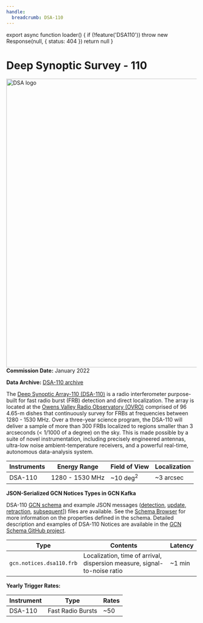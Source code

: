 ```yaml
---
handle:
  breadcrumb: DSA-110
---
```




export async function loader() {
  if (!feature('DSA110')) throw new Response(null, { status: 404 })
  return null
}

# Deep Synoptic Survey - 110

<img
  src={logo}
  align="right"
  width="990"
  height="765"
  alt="DSA logo"
  className="grid-col-6 mobile-lg:grid-col-4 tablet:grid-col-2 desktop:grid-col-3 height-auto"
/>

**Commission Date:** January 2022

**Data Archive:** [DSA-110 archive](https://code.deepsynoptic.org/dsa110-archive/)

The [Deep Synoptic Array-110 (DSA-110)](https://www.deepsynoptic.org/instrument) is a radio interferometer purpose-built for fast radio burst (FRB) detection and direct localization. The array is located at the [Owens Valley Radio Observatory (OVRO)](https://www.ovro.caltech.edu) comprised of 96 4.65-m dishes that continuously survey for FRBs at frequencies between 1280 - 1530 MHz. Over a three-year science program, the DSA-110 will deliver a sample of more than 300 FRBs localized to regions smaller than 3 arcseconds (< 1/1000 of a degree) on the sky. This is made possible by a suite of novel instrumentation, including precisely engineered antennas, ultra-low noise ambient-temperature receivers, and a powerful real-time, autonomous data-analysis system.

<div className="overflow-table">

| Instruments | Energy Range    | Field of View       | Localization |
| ----------- | --------------- | ------------------- | ------------ |
| DSA-110     | 1280 - 1530 MHz | ~10 deg<sup>2</sup> | ~3 arcsec    |

</div>

**JSON-Serialized GCN Notices Types in GCN Kafka**

DSA-110 [GCN schema](/schema/stable/gcn/notices/dsa110.frb.schema.json) and example JSON messages ([detection](/schema/stable/gcn/notices/dsa110/frb.detection.example.json), [update](/schema/stable/gcn/notices/dsa110/frb.detection.example.json), [retraction](/schema/stable/gcn/notices/dsa110/frb.retraction.example.json), [subsequent](/schema/stable/gcn/notices/dsa110/frb.subsequent.example.json)]) files are available. See the [Schema Browser](/docs/schema/stable/gcn/notices/dsa110/frb.schema.json) for more information on the properties defined in the schema. Detailed description and examples of DSA-110 Notices are available in the [GCN Schema GitHub project](https://github.com/nasa-gcn/gcn-schema/tree/main/gcn/notices/dsa110).

<div className="overflow-table">

| Type                     | Contents                                                                 | Latency |
| ------------------------ | ------------------------------------------------------------------------ | ------- |
| `gcn.notices.dsa110.frb` | Localization, time of arrival, dispersion measure, signal-to-noise ratio | ~1 min  |

</div>

**Yearly Trigger Rates:**

<div className="overflow-table">

| Instrument | Type              | Rates |
| ---------- | ----------------- | ----- |
| DSA-110    | Fast Radio Bursts | ~50   |

</div>
